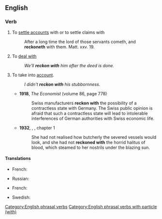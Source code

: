 ==English==

===Verb===
{{en-verb|reckons with|reckoning with|reckoned with}}

# To [[settle accounts]] with or to settle claims with
#: After a long time the lord of those servants cometh, and '''reckoneth''' with them. Matt. xxv. 19.
# To [[deal with]]
#: ''We'll '''reckon with''' him after the deed is done.''
# To take into [[account]].
#: ''I didn't '''reckon with''' his stubbornness.''
#* '''1918''', ''The Economist'' (volume 86, page 778)
#*: Swiss manufacturers '''reckon with''' the possibility of a contractless state with Germany. The Swiss public opinion is afraid that such a contractless state will lead to intolerable interferences of German authorities with Swiss economic life.
#* '''1932''', {{w|Dorothy L. Sayers}}, ''{{w|Have His Carcase}}'', chapter 1
#*: She had not realised how butcherly the severed vessels would look, and she had not '''reckoned with''' the horrid halitus of blood, which steamed to her nostrils under the blazing sun.

====Translations====
{{trans-top|To settle accounts with or to settle claims with}}
* French: {{t|fr|régler ses comptes avec}}
{{trans-mid}}
* Russian: {{t+|ru|рассчитываться}}
{{trans-bottom}}

{{trans-top|To deal with}}
{{trans-mid}}
{{trans-bottom}}

{{trans-top|To take into account}}
* French: {{t+|fr|prendre en compte}}
{{trans-mid}}
* Swedish: {{t+|sv|räkna med}}
{{trans-bottom}}

[[Category:English phrasal verbs]]
[[Category:English phrasal verbs with particle (with)]]